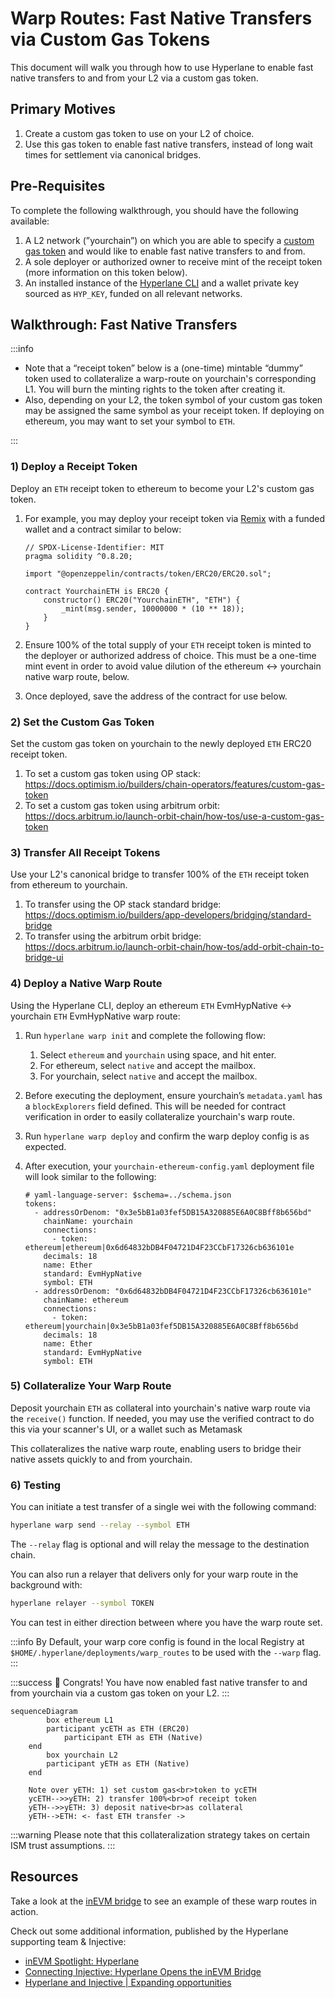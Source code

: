 # Warp Routes: Fast Native Transfers via Custom Gas Tokens

This document will walk you through how to use Hyperlane to enable fast native transfers to and from your L2 via a custom gas token.

## Primary Motives

1. Create a custom gas token to use on your L2 of choice.
2. Use this gas token to enable fast native transfers, instead of long wait times for settlement via canonical bridges.

## Pre-Requisites

To complete the following walkthrough, you should have the following available:

1. A L2 network (”yourchain”) on which you are able to specify a [custom gas token](https://docs.arbitrum.io/launch-orbit-chain/how-tos/use-a-custom-gas-token) and would like to enable fast native transfers to and from.
2. A sole deployer or authorized owner to receive mint of the receipt token (more information on this token below).
3. An installed instance of the [Hyperlane CLI](https://docs.hyperlane.xyz/docs/reference/cli) and a wallet private key sourced as `HYP_KEY`, funded on all relevant networks.

## Walkthrough: Fast Native Transfers

:::info

- Note that a “receipt token” below is a (one-time) mintable “dummy” token used to collateralize a warp-route on yourchain's corresponding L1. You will burn the minting rights to the token after creating it.
- Also, depending on your L2, the token symbol of your custom gas token may be assigned the same symbol as your receipt token. If deploying on ethereum, you may want to set your symbol to `ETH`.

:::

### 1) Deploy a Receipt Token

Deploy an `ETH` receipt token to ethereum to become your L2's custom gas token.

1. For example, you may deploy your receipt token via [Remix](https://remix.ethereum.org/) with a funded wallet and a contract similar to below:

   ```solidity
   // SPDX-License-Identifier: MIT
   pragma solidity ^0.8.20;

   import "@openzeppelin/contracts/token/ERC20/ERC20.sol";

   contract YourchainETH is ERC20 {
       constructor() ERC20("YourchainETH", "ETH") {
           _mint(msg.sender, 10000000 * (10 ** 18));
       }
   }
   ```

2. Ensure 100% of the total supply of your `ETH` receipt token is minted to the deployer or authorized address of choice. This must be a one-time mint event in order to avoid value dilution of the ethereum ↔ yourchain native warp route, below.
3. Once deployed, save the address of the contract for use below.

### 2) Set the Custom Gas Token

Set the custom gas token on yourchain to the newly deployed `ETH` ERC20 receipt token.

1. To set a custom gas token using OP stack: https://docs.optimism.io/builders/chain-operators/features/custom-gas-token
2. To set a custom gas token using arbitrum orbit: https://docs.arbitrum.io/launch-orbit-chain/how-tos/use-a-custom-gas-token

### 3) Transfer All Receipt Tokens

Use your L2's canonical bridge to transfer 100% of the `ETH` receipt token from ethereum to yourchain.

1. To transfer using the OP stack standard bridge: https://docs.optimism.io/builders/app-developers/bridging/standard-bridge
2. To transfer using the arbitrum orbit bridge: https://docs.arbitrum.io/launch-orbit-chain/how-tos/add-orbit-chain-to-bridge-ui

### 4) Deploy a Native Warp Route

Using the Hyperlane CLI, deploy an ethereum `ETH` EvmHypNative ↔ yourchain `ETH` EvmHypNative warp route:

1. Run `hyperlane warp init` and complete the following flow:
   1. Select `ethereum` and `yourchain` using space, and hit enter.
   2. For ethereum, select `native` and accept the mailbox.
   3. For yourchain, select `native` and accept the mailbox.
2. Before executing the deployment, ensure yourchain’s `metadata.yaml` has a `blockExplorers` field defined. This will be needed for contract verification in order to easily collateralize yourchain's warp route.
3. Run `hyperlane warp deploy` and confirm the warp deploy config is as expected.
4. After execution, your `yourchain-ethereum-config.yaml` deployment file will look similar to the following:

   ```solidity
   # yaml-language-server: $schema=../schema.json
   tokens:
     - addressOrDenom: "0x3e5bB1a03fef5DB15A320885E6A0C8Bff8b656bd"
       chainName: yourchain
       connections:
         - token: ethereum|ethereum|0x6d64832bDB4F04721D4F23CCbF17326cb636101e
       decimals: 18
       name: Ether
       standard: EvmHypNative
       symbol: ETH
     - addressOrDenom: "0x6d64832bDB4F04721D4F23CCbF17326cb636101e"
       chainName: ethereum
       connections:
         - token: ethereum|yourchain|0x3e5bB1a03fef5DB15A320885E6A0C8Bff8b656bd
       decimals: 18
       name: Ether
       standard: EvmHypNative
       symbol: ETH

   ```

### 5) Collateralize Your Warp Route

Deposit yourchain `ETH` as collateral into yourchain's native warp route via the `receive()` function. If needed, you may use the verified contract to do this via your scanner's UI, or a wallet such as Metamask

This collateralizes the native warp route, enabling users to bridge their native assets quickly to and from yourchain.

### 6) Testing

You can initiate a test transfer of a single wei with the following command:

```bash
hyperlane warp send --relay --symbol ETH
```

The `--relay` flag is optional and will relay the message to the destination chain.

You can also run a relayer that delivers only for your warp route in the background with:

```bash
hyperlane relayer --symbol TOKEN
```

You can test in either direction between where you have the warp route set.

:::info
By Default, your warp core config is found in the local Registry at `$HOME/.hyperlane/deployments/warp_routes` to be used with the `--warp` flag.
:::

:::success
🎉 Congrats! You have now enabled fast native transfer to and from yourchain via a custom gas token on your L2.
:::

```mermaid
sequenceDiagram
		box ethereum L1
	    participant ycETH as ETH (ERC20)
			participant ETH as ETH (Native)
    end
		box yourchain L2
	    participant yETH as ETH (Native)
    end

    Note over yETH: 1) set custom gas<br>token to ycETH
    ycETH-->>yETH: 2) transfer 100%<br>of receipt token
    yETH-->>yETH: 3) deposit native<br>as collateral
    yETH-->ETH: <- fast ETH transfer ->
```

:::warning
Please note that this collateralization strategy takes on certain ISM trust assumptions.
:::

## Resources

Take a look at the [inEVM bridge](https://bridge.inevm.com/) to see an example of these warp routes in action.

Check out some additional information, published by the Hyperlane supporting team & Injective:

- [inEVM Spotlight: Hyperlane](https://blog.injective.com/en/inevm-spotlight-hyperlane-2/)
- [Connecting Injective: Hyperlane Opens the inEVM Bridge](https://medium.com/hyperlane/connecting-injective-hyperlane-opens-the-inevm-bridge-6f1d3edf0ff8)
- [Hyperlane and Injective | Expanding opportunities](https://medium.com/@kobriyyu/hyperlane-and-injective-expanding-opportunities-8ce170b72da7)
